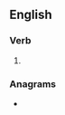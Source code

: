 ==English==

===Verb===
{{head|en|present participle}}

# {{present participle of|amerce|lang=en|nocat=1}}

===Anagrams===
* {{anagrams|en|Germanic|creaming|germanic}}